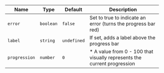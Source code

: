
  | Name | Type | Default | Description |
| --- | --- | --- | --- |
| `error` | `boolean` | `false` | Set to true to indicate an error (turns the progress bar red) |
| `label` | `string` | `undefined` | If set, adds a label above the progress bar |
| `progression` | `number` | `0` | * A value from 0 - 100 that visually represents the current progression |

